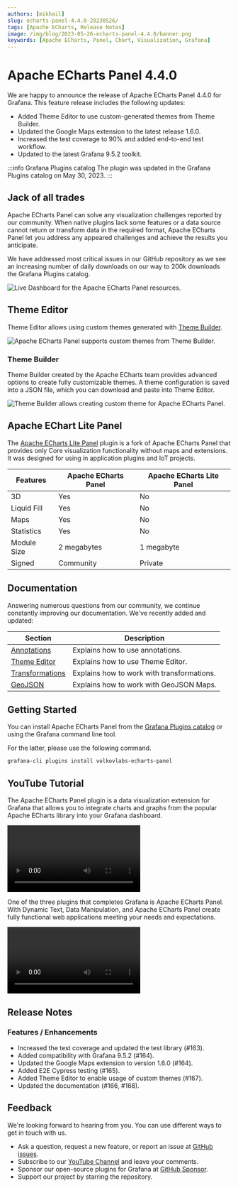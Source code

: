 ```yaml
---
authors: [mikhail]
slug: echarts-panel-4.4.0-20230526/
tags: [Apache ECharts, Release Notes]
image: /img/blog/2023-05-26-echarts-panel-4.4.0/banner.png
keywords: [Apache ECharts, Panel, Chart, Visualization, Grafana]
---
```



# Apache ECharts Panel 4.4.0

We are happy to announce the release of Apache ECharts Panel 4.4.0 for Grafana. This feature release includes the following updates:

- Added Theme Editor to use custom-generated themes from Theme Builder.
- Updated the Google Maps extension to the latest release 1.6.0.
- Increased the test coverage to 90% and added end-to-end test workflow.
- Updated to the latest Grafana 9.5.2 toolkit.

:::info Grafana Plugins catalog
The plugin was updated in the Grafana Plugins catalog on May 30, 2023.
:::

## Jack of all trades

Apache ECharts Panel can solve any visualization challenges reported by our community. When native plugins lack some features or a data source cannot return or transform data in the required format, Apache ECharts Panel let you address any appeared challenges and achieve the results you anticipate.

We have addressed most critical issues in our GitHub repository as we see an increasing number of daily downloads on our way to 200k downloads the Grafana Plugins catalog.

<Image
  title="Live Dashboard for the Apache ECharts Panel resources."
  src="/img/blog/2023-05-26-echarts-panel-4.4.0/live.png"
  lazy={false}
/>

## Theme Editor

Theme Editor allows using custom themes generated with [Theme Builder](https://echarts.apache.org/en/theme-builder.html).

<Image
  title="Apache ECharts Panel supports custom themes from Theme Builder."
  src="/img/blog/2023-05-26-echarts-panel-4.4.0/theme.png"
/>

### Theme Builder

Theme Builder created by the Apache ECharts team provides advanced options to create fully customizable themes. A theme configuration is saved into a JSON file, which you can download and paste into Theme Editor.

<Image
  title="Theme Builder allows creating custom theme for Apache ECharts Panel."
  src="/img/blog/2023-05-26-echarts-panel-4.4.0/theme-builder.png"
/>

## Apache EChart Lite Panel

The [Apache ECharts Lite Panel](/plugins/volkovlabs-echarts-lite) plugin is a fork of Apache ECharts Panel that provides only Core visualization functionality without maps and extensions. It was designed for using in application plugins and IoT projects.

| Features    | Apache ECharts Panel | Apache ECharts Lite Panel |
| ----------- | -------------------- | ------------------------- |
| 3D          | Yes                  | No                        |
| Liquid Fill | Yes                  | No                        |
| Maps        | Yes                  | No                        |
| Statistics  | Yes                  | No                        |
| Module Size | 2 megabytes          | 1 megabyte                |
| Signed      | Community            | Private                   |

## Documentation

Answering numerous questions from our community, we continue constantly improving our documentation. We've recently added and updated:

| Section                                                              | Description                                |
| -------------------------------------------------------------------- | ------------------------------------------ |
| [Annotations](/plugins/volkovlabs-echarts-panel/annotations)         | Explains how to use annotations.           |
| [Theme Editor](/plugins/volkovlabs-echarts-panel/theme)              | Explains how to use Theme Editor.          |
| [Transformations](/plugins/volkovlabs-echarts-panel/transformations) | Explains how to work with transformations. |
| [GeoJSON](/plugins/volkovlabs-echarts-panel/maps/geojson)            | Explains how to work with GeoJSON Maps.    |

## Getting Started

You can install Apache ECharts Panel from the [Grafana Plugins catalog](https://grafana.com/grafana/plugins/volkovlabs-echarts-panel/) or using the Grafana command line tool.

For the latter, please use the following command.

```bash
grafana-cli plugins install volkovlabs-echarts-panel
```

## YouTube Tutorial

The Apache ECharts Panel plugin is a data visualization extension for Grafana that allows you to integrate charts and graphs from the popular Apache ECharts library into your Grafana dashboard.

<Video
  src="https://www.youtube.com/embed/DxqCrBEmrQw"
  title="How to create modern dashboards in Grafana."
/>

One of the three plugins that completes Grafana is Apache ECharts Panel. With Dynamic Text, Data Manipulation, and Apache ECharts Panel create fully functional web applications meeting your needs and expectations.

<Video
  src="https://www.youtube.com/embed/wPr4gZYzUVA"
  title="Dynamic Text, Data Manipulation and Apache ECharts Panel plugins."
/>

## Release Notes

### Features / Enhancements

- Increased the test coverage and updated the test library (#163).
- Added compatibility with Grafana 9.5.2 (#164).
- Updated the Google Maps extension to version 1.6.0 (#164).
- Added E2E Cypress testing (#165).
- Added Theme Editor to enable usage of custom themes (#167).
- Updated the documentation (#166, #168).

## Feedback

We're looking forward to hearing from you. You can use different ways to get in touch with us.

- Ask a question, request a new feature, or report an issue at [GitHub issues](https://github.com/volkovlabs/volkovlabs-echarts-panel/issues/new/choose).
- Subscribe to our [YouTube Channel](https://www.youtube.com/@volkovlabs) and leave your comments.
- Sponsor our open-source plugins for Grafana at [GitHub Sponsor](https://github.com/sponsors/VolkovLabs).
- Support our project by starring the repository.
